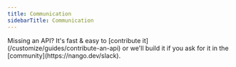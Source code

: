 ```yaml
---
title: Communication
sidebarTitle: Communication
---
```


<Tip>
    Missing an API? It's fast & easy to [contribute it](/customize/guides/contribute-an-api) or we'll build it if you ask for
    it in the [community](https://nango.dev/slack).
</Tip>

<CardGroup cols={4}>
    <Card title="Aircall" href="/integrations/all/aircall" color="#68a063" />
    <Card title="Atlassian" href="/integrations/all/atlassian" color="#68a063" />
    <Card title="Chorus" href="/integrations/all/chorus" color="#68a063" />
    <Card title="Circle.so" href="/integrations/all/circle-so" color="#68a063" />
    <Card title="Dialpad" href="/integrations/all/dialpad" color="#68a063" />
    <Card title="Discord" href="/integrations/all/discord" color="#68a063" />
    <Card title="Discourse" href="/integrations/all/discourse" color="#68a063" />
    <Card title="Facebook" href="/integrations/all/facebook" color="#68a063" />
    <Card title="Fireflies" href="/integrations/all/fireflies" color="#68a063" />
    <Card title="Front" href="/integrations/all/front" color="#68a063" />
    <Card title="Gmail" href="/integrations/all/google-mail" color="#68a063" />
    <Card title="Help Scout" href="/integrations/all/helpscout" color="#68a063" />
    <Card title="Instantly" href="/integrations/all/instantly" color="#68a063" />
    <Card title="Loops.so" href="/integrations/all/loops-so" color="#68a063" />
    <Card title="Mailgun" href="/integrations/all/mailgun" color="#68a063" />
    <Card title="Microsoft Teams" href="/integrations/all/microsoft-teams" color="#68a063" />
    <Card title="Podium" href="/integrations/all/podium" color="#68a063" />
    <Card title="Outlook" href="/integrations/all/outlook" color="#68a063" />
    <Card title="RingCentral" href="/integrations/all/ring-central" color="#68a063" />
    <Card title="Sedna" href="/integrations/all/sedna" color="#68a063" />
    <Card title="Sendgrid" href="/integrations/all/sendgrid" color="#68a063" />
    <Card title="SharePoint Online" href="/integrations/all/sharepoint-online" color="#68a063" />
    <Card title="Slack" href="/integrations/all/slack" color="#68a063" />
    <Card title="Tumblr" href="/integrations/all/tumblr" color="#68a063" />
    <Card title="Typefully" href="/integrations/all/typefully" color="#68a063" />
    <Card title="Wildix PBX" href="/integrations/all/wildix-pbx" color="#68a063" />
    <Card title="WhatsApp Business" href="/integrations/all/whatsapp-business" color="#68a063" />
    <Card title="Zoho Mail" href="/integrations/all/zoho-mail" color="#68a063" />
</CardGroup>
